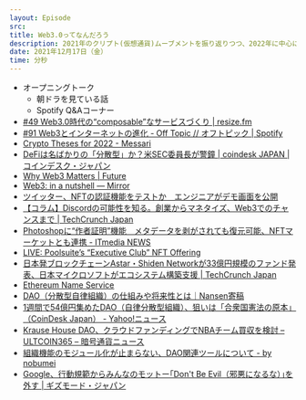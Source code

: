 ```yaml
---
layout: Episode
src: 
title: Web3.0ってなんだろう
description: 2021年のクリプト(仮想通貨)ムーブメントを振り返りつつ、2022年に中心になりそうなWeb3.0やDAO(自律分散型組織)について話しました
date: 2021年12月17日（金）
time: 分秒
---
```


- オープニングトーク
    - 朝ドラを見ている話
    - Spotify Q&Aコーナー
- [#49 Web3.0時代の“composable”なサービスづくり | resize.fm](https://resize.fm/ep/49-composable-services-in-web3)
- [#91 Web3とインターネットの進化 - Off Topic // オフトピック | Spotify](https://open.spotify.com/episode/7iD15CQ5bRRZgREMWYHxry)
- [Crypto Theses for 2022 - Messari](https://messari.io/pdf/messari-report-crypto-theses-for-2022.pdf)
- [DeFiは名ばかりの「分散型」か？米SEC委員長が警鐘 | coindesk JAPAN | コインデスク・ジャパン](https://www.coindeskjapan.com/120009/)
- [Why Web3 Matters | Future](https://future.a16z.com/why-web3-matters/)
- [Web3: in a nutshell — Mirror](https://eshita.mirror.xyz/H5bNIXATsWUv_QbbEz6lckYcgAa2rhXEPDRkecOlCOI)
- [ツイッター、NFTの認証機能をテストか　エンジニアがデモ画面を公開](https://coinpost.jp/?p=280874)
- [【コラム】Discordの可能性を知る。創業からマネタイズ、Web3でのチャンスまで | TechCrunch Japan](https://jp.techcrunch.com/2021/12/03/offtopic-discord/)
- [Photoshopに“作者証明”機能　メタデータを剥がされても復元可能、NFTマーケットとも連携 - ITmedia NEWS](https://www.itmedia.co.jp/news/articles/2110/28/news120.html)
- [LIVE: Poolsuite’s “Executive Club” NFT Offering](https://members.poolsuite.net/)
- [日本発ブロックチェーンAstar・Shiden Networkが33億円規模のファンド発表、日本マイクロソフトがエコシステム構築支援 | TechCrunch Japan](https://jp.techcrunch.com/2021/09/07/stake-technologies-astar-shiden-fund/)
- [Ethereum Name Service](https://ens.domains/ja/)
- [DAO（分散型自律組織）の仕組みや将来性とは｜Nansen寄稿](https://coinpost.jp/?p=292683)
- [1週間で54億円集めたDAO（自律分散型組織）、狙いは「合衆国憲法の原本」（CoinDesk Japan） - Yahoo!ニュース](https://news.yahoo.co.jp/articles/f41344f6beedc455521bd1107dbc7a2c1b85d27e)
- [Krause House DAO、クラウドファンディングでNBAチーム買収を検討 – ULTCOIN365 – 暗号通貨ニュース](https://ultcoin365.com/ja/krause-house-dao-considers-crowdfunding-nba-team-takeover/)
- [組織機能のモジュール化が止まらない、DAO関連ツールについて - by nobumei](https://nobumei.substack.com/p/dao-b9f)
- [Google、行動規範からみんなのモットー｢Don't Be Evil（邪悪になるな）｣を外す | ギズモード・ジャパン](https://www.gizmodo.jp/2018/05/google-removes-dontbeevil.html)
